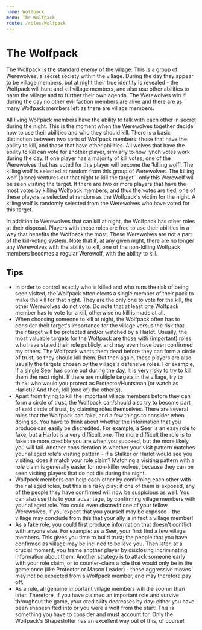 ```yaml
---
name: Wolfpack
menu: The Wolfpack
route: /roles/Wolfpack
---
```


# The Wolfpack

The Wolfpack is the standard enemy of the village. This is a group of Werewolves, a secret society within the village. During the day they appear to be village members, but at night their true identity is revealed - the Wolfpack will hunt and kill village members, and also use other abilities to harm the village and to further their own agenda. The Werewolves win if during the day no other evil faction members are alive and there are as many Wolfpack members left as there are village members.

All living Wolfpack members have the ability to talk with each other in secret during the night. This is the moment when the Werewolves together decide how to use their abilities and who they should kill. There is a basic distinction between two sorts of Wolfpack members: those that have the ability to kill, and those that have other abilities. All wolves that have the ability to kill can vote for another player, similarly to how lynch votes work during the day. If one player has a majority of kill votes, one of the Werewolves that has voted for this player will become the 'killing wolf'. The killing wolf is selected at random from this group of Werewolves. The killing wolf (alone) ventures out that night to kill the target - only this Werewolf will be seen visiting the target. If there are two or more players that have the most votes by killing Wolfpack members, and thus the votes are tied, one of these players is selected at random as the Wolfpack's victim for the night. A killing wolf is randomly selected from the Werewolves who have voted for this target.

In addition to Werewolves that can kill at night, the Wolfpack has other roles at their disposal. Players with these roles are free to use their abilities in a way that benefits the Wolfpack the most. These Werewolves are not a part of the kill-voting system. Note that if, at any given night, there are no longer any Werewolves with the ability to kill, one of the non-killing Wolfpack members becomes a regular Werewolf, with the ability to kill.

## Tips

- In order to control exactly who is killed and who runs the risk of being seen visited, the Wolfpack often elects a single member of their pack to make the kill for that night. They are the only one to vote for the kill, the other Werewolves do not vote. Do note that at least one Wolfpack member has to vote for a kill, otherwise no kill is made at all.
- When choosing someone to kill at night, the Wolfpack often has to consider their target's importance for the village versus the risk that their target will be protected and/or watched by a Harlot. Usually, the most valuable targets for the Wolfpack are those with (important) roles who have stated their role publicly, and may even have been confirmed my others. The Wolfpack wants them dead before they can form a circle of trust, so they should kill them. But then again, these players are also usually the targets chosen by the village's defensive roles. For example, if a single Seer has come out during the day, it is very risky to try to kill them the next night. If there are multiple targets in the village, try to think: who would you protect as Protector/Huntsman (or watch as Harlot)? And then, kill (one of) the other(s).
- Apart from trying to kill the important village members before they can form a circle of trust, the Wolfpack can/should also try to become part of said circle of trust, by claiming roles themselves. There are several roles that the Wolfpack can fake, and a few things to consider when doing so. You have to think about whether the information that you produce can easily be discredited. For example, a Seer is an easy role to fake, but a Harlot is a very difficult one. The more difficult the role is to fake the more credible you are when you succeed, but the more likely you will fail. Another consideration is whether your visit pattern matches your alleged role's visiting pattern - if a Stalker or Harlot would see you visiting, does it match your role claim? Matching a visiting pattern with a role claim is generally easier for non-killer wolves, because they can be seen visiting players that do not die during the night.
- Wolfpack members can help each other by confirming each other with their alleged roles, but this is a risky play: if one of them is exposed, any of the people they have confirmed will now be suspicious as well. You can also use this to your advantage, by confirming village members with your alleged role. You could even discredit one of your fellow Werewolves, if you expect that you yourself may be exposed - the village may conclude from this that your ally is in fact a village member!
- As a fake role, you could first produce information that doesn't conflict with anyone else. For example: as a Seer, your first find a few village members. This gives you time to build trust; the people that you have confirmed as village may be inclined to believe you. Then later, at a crucial moment, you frame another player by disclosing incriminating information about them. Another strategy is to attack someone early with your role claim, or to counter-claim a role that would only be in the game once (like Protector or Mason Leader) - these aggressive moves may not be expected from a Wolfpack member, and may therefore pay off.
- As a rule, all genuine important village members will die sooner than later. Therefore, if you have claimed an important role and survive throughout the game, your credibility decreases by day: either you have been shapeshifted into or you were a wolf from the start! This is something you have to consider and must account for. Only the Wolfpack's Shapeshifter has an excellent way out of this, of course!
